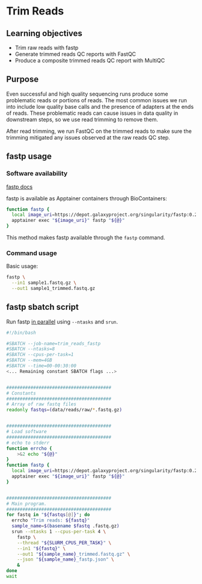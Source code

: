 # Trim Reads

## Learning objectives

- Trim raw reads with fastp
- Generate trimmed reads QC reports with FastQC
- Produce a composite trimmed reads QC report with MultiQC

## Purpose

Even successful and high quality sequencing runs produce some problematic reads or portions of reads.
The most common issues we run into include low quality base calls and the presence of adapters at the ends of reads.
These problematic reads can cause issues in data quality in downstream steps, so we use read trimming to remove them.

After read trimming, we run FastQC on the trimmed reads to make sure the trimming mitigated any issues observed at the raw reads QC step.

## fastp usage

### Software availability

[fastp docs](https://github.com/OpenGene/fastp)

fastp is available as Apptainer containers through BioContainers:

```.bash
function fastp {
  local image_uri=https://depot.galaxyproject.org/singularity/fastp:0.23.4--hadf994f_3
  apptainer exec "${image_uri}" fastp "${@}"
}
```


This method makes fastp available through the `fastp` command.

### Command usage

Basic usage:

``` .bash
fastp \
  --in1 sample1.fastq.gz \
  --out1 sample1_trimmed.fastq.gz
```


## fastp sbatch script

Run fastp [in parallel](https://gist.github.com/izaakm/fe294a66be94113d60ff2dc220735646#parallel) using `--ntasks` and `srun`.

``` .bash
#!/bin/bash

#SBATCH --job-name=trim_reads_fastp
#SBATCH --ntasks=8
#SBATCH --cpus-per-task=1
#SBATCH --mem=4GB
#SBATCH --time=00-00:30:00
<... Remaining constant SBATCH flags ...>


#######################################
# Constants
#######################################
# Array of raw fastq files
readonly fastqs=(data/reads/raw/*.fastq.gz)


#######################################
# Load software
#######################################
# echo to stderr
function errcho {
    >&2 echo "${@}"
}
function fastp {
  local image_uri=https://depot.galaxyproject.org/singularity/fastp:0.23.4--hadf994f_3
  apptainer exec "${image_uri}" fastp "${@}"
}


#######################################
# Main program.
#######################################
for fastq in "${fastqs[@]}"; do
  errcho "Trim reads: ${fastq}"
  sample_name=$(basename $fastq .fastq.gz)
  srun --ntasks 1 --cpus-per-task 4 \
    fastp \
    --thread "${SLURM_CPUS_PER_TASK}" \
    --in1 "${fastq}" \
    --out1 "${sample_name}_trimmed.fastq.gz" \
    --json "${sample_name}_fastp.json" \
    &
done
wait
```
